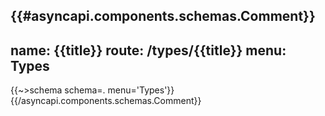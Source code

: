 {{#asyncapi.components.schemas.Comment}}
---
name: {{title}}
route: /types/{{title}}
menu: Types
---
{{~>schema schema=. menu='Types'}}
{{/asyncapi.components.schemas.Comment}}